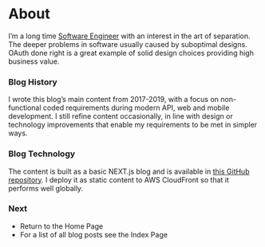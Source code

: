 # About

I’m a long time [Software Engineer](https://www.linkedin.com/in/gary-archer-6b3613153/) with an interest in the art of separation. The deeper problems in software usually caused by suboptimal designs. OAuth done right is a great example of solid design choices providing high business value.

### Blog History

I wrote this blog’s main content from 2017-2019, with a focus on non-functional coded requirements during modern API, web and mobile development. I still refine content occasionally, in line with design or technology improvements that enable my requirements to be met in simpler ways.

### Blog Technology

The content is built as a basic NEXT.js blog and is available in [this GitHub repository](https://github.com/gary-archer/apisandclients.com). I deploy it as static content to AWS CloudFront so that it performs well globally.

### Next

- Return to the <Link href='/'>Home Page</Link>
- For a list of all blog posts see the <Link href='/posts/index'>Index Page</Link>
